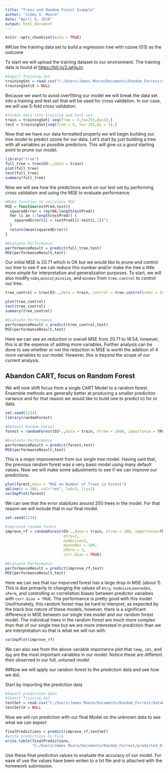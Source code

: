 ```yaml
---
title: "Trees and Random Forest Example"
author: "Jimmy G. Moore"
date: "April 9, 2018"
output: html_document
---
```


```r
knitr::opts_chunk$set(echo = TRUE)
```

##Use the training data set to build a regression tree with ozone (03) as the outcome

To start we will upload the training dataset to our environment. The training data is found at <https://bit.ly/2JaHsJn>.

```r
#Import Training Set
trainingSet = read.csv("C:/Users/James Moore/Documents/Random_Forrest/dataFile/smogData_train.csv")
trainingSet$X = NULL
```

Because we want to avoid overfitting our model we will break the data set into a training and test set that will be used for cross validation. In our case, we will use 5-fold cross validation.

```r
#format data into training and test set
train = trainingSet[-seq(from = 5,to=255,by=5),]
test = trainingSet[seq(from = 5, to= 255,by = 5),]
```

Now that we have our data formatted properly we will begin building our tree model to predict ozone for our data. Let's start by just building a tree with all variables as possible predictors. This will give us a good starting point to prune our model.

```r
library("tree")
full_tree = tree(O3~.,data = train)
plot(full_tree)
text(full_tree)
summary(full_tree)
```

Now we will see how the predictions work on our test set by performing cross validation and using the MSE to evaluate performance.
```r
#Make function to calculate MSE
MSE = function(estPred,test){
  squaredError = rep(NA,length(estPred))
  for (i in 1:length(estPred)) {
    squaredError[i] = (estPred[i]-test[i,1])^2
  }
  return(mean(squaredError))
}

#Evaluate Performance
performanceResult = predict(full_tree,test)
MSE(performanceResult,test)
```

Our initial MSE is 20.71 which is OK but we would like to prune and control our tree to see if we can reduce this number and/or make the tree a little more simple for interpretation and generalization purposes. To start, we will also modify `nobs`,`mincut`,`minsize `, and `mindev` from `tree.control` to control our tree.

```r
tree_control = tree(O3~.,data = train, control = tree.control(nobs = 204,mincut = 2,minsize = 12,mindev = 0.001))

plot(tree_control)
text(tree_control)
summary(tree_control)

#Evaluate Performance
performanceResult = predict(tree_control,test)
MSE(performanceResult,test)
```
Here we can see an reduction in overall MSE from 20.71 to 18.54, however, this is at the expense of adding more variables. Further analysis can be done to see whether or not the reduction in MSE is worth the addition of 4 more variables to our model. However, this is beyond the scope of our current analysis.

## Abandon CART, focus on Random Forest
We will now shift focus from a single CART Model to a random forest. Ensemble methods are generally better at producing a smaller prediciton variance and for that reason we would like to build one to predict `O3` for or data.

```r
set.seed(1234)
library(randomForest)

#Default Random Forest
forest = randomForest(O3~.,data = train, ntree = 1000, importance = TRUE)

#Evaluate Performance
performanceResult = predict(forest,test)
MSE(performanceResult,test)
```

This is a major improvement from our single tree model. Having said that, the previous random forest was a very basic model using many default values. Now we will make some adjustments to see if we can improve our predictions.

```r
plot(forest,main = "MSE on Number of Trees in Forest")
abline(v = 200, col="red", lwd=3, lty=2)
varImpPlot(forest)
```

We can see that the error stabilizes around 200 trees in the model. For that reason we will include that in our final model.

```r
set.seed(1234)

#improved random forest
improve_rf = randomForest(O3~.,data = train, ntree = 200, importance=TRUE,
                          mtry=2,
                          nodesize=3,
                          maxnodes = 100,
                          nPerm = 3,
                          corr.bias = TRUE)

#Evaluate Performance
performanceResult = predict(improve_rf,test)
MSE(performanceResult,test)
```

Here we can see that our imporved forest has a large drop in MSE (about 1). This is due primarily to changing the values of `mtry`, `nodesize`,`maxnodes`, `nPerm`, and controlling or correllation biases between predictor varialbes with `corr.bias = TRUE`. The performance is pretty good with this model. Unofrtunately, this random forest may be hard to interpret, as expected by the black box nature of these models, however, there is a significant difference in MSE between our single tree model and our random forest model. The individual trees in the random forest are much more complex than that of our single tree but we are more interested in prediction than we are interpretation so that is what we will run with. 

```r
varImpPlot(improve_rf)
```

We can also see from the above variable importance plot that `temp`, `ibt`, and `dpg` are the most important variables in our model. Notice these are different then observed in our full, untuned model


##Now we will apply our random forest to the prediction data and see how we did.

Start by importing the prediction data
```r
#Import prediciton data
#Import Training Set
testSet = read.csv("C:/Users/James Moore/Documents/Random_Forrest/dataFile/smogDataPredict.csv")
testSet$X = NULL
```

Now we will run prediction with our final Model on the unknown data to see what we can expect
```r
finalPredictions = predict(improve_rf,testSet)
#write predictions to file
write.table(finalPredictions,
            "C:/Users/James Moore/Documents/Random_Forrest/predicted_O3_Values.txt",row.names = F)
```

Use these final prediction values to evaluate the accuracy of our model. For ease of use the values have been writen to a txt file and is attached with the homework submission.